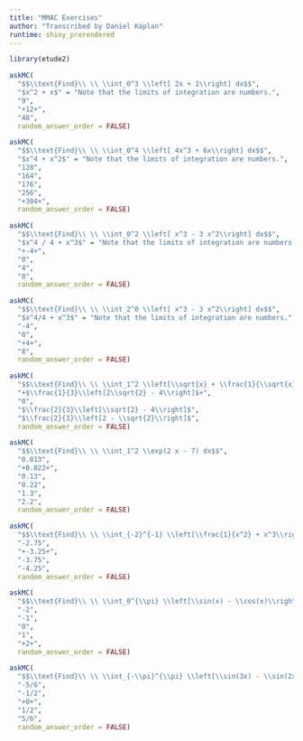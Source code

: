 ```yaml
---
title: "MMAC Exercises"
author: "Transcribed by Daniel Kaplan"
runtime: shiny_prerendered
---
```


```r
library(etude2)
```



```r
askMC(
  "$$\\text{Find}\\ \\ \\int_0^3 \\left[ 2x + 1\\right] dx$$",
  "$x^2 + x$" = "Note that the limits of integration are numbers.",
  "9",
  "+12+",
  "48",
  random_answer_order = FALSE)
```

```r
askMC(
  "$$\\text{Find}\\ \\ \\int_0^4 \\left[ 4x^3 + 6x\\right] dx$$",
  "$x^4 + x^2$" = "Note that the limits of integration are numbers.",
  "128",
  "164",
  "176",
  "256",
  "+304+",
  random_answer_order = FALSE)
```

```r
askMC(
  "$$\\text{Find}\\ \\ \\int_0^2 \\left[ x^3 - 3 x^2\\right] dx$$",
  "$x^4 / 4 + x^3$" = "Note that the limits of integration are numbers.",
  "+-4+",
  "0",
  "4",
  "8",
  random_answer_order = FALSE)
```

```r
askMC(
  "$$\\text{Find}\\ \\ \\int_2^0 \\left[ x^3 - 3 x^2\\right] dx$$",
  "$x^4/4 + x^3$" = "Note that the limits of integration are numbers.",
  "-4",
  "0",
  "+4+",
  "8",
  random_answer_order = FALSE)
```

```r
askMC(
  "$$\\text{Find}\\ \\ \\int_1^2 \\left[\\sqrt{x} + \\frac{1}{\\sqrt{x}}\\right] dx$$",
  "+$\\frac{1}{3}\\left[2\\sqrt{2} - 4\\right]$+",
  "0",
  "$\\frac{2}{3}\\left[\\sqrt{2} - 4\\right]$",
  "$\\frac{2}{3}\\left[2 - \\sqrt{2}\\right]$",
  random_answer_order = FALSE)
```

```r
askMC(
  "$$\\text{Find}\\ \\ \\int_1^2 \\exp(2 x - 7) dx$$",
  "0.013",
  "+0.022+",
  "0.13",
  "0.22",
  "1.3",
  "2.2",
  random_answer_order = FALSE)
```

```r
askMC(
  "$$\\text{Find}\\ \\ \\int_{-2}^{-1} \\left[\\frac{1}{x^2} + x^3\\right] dx$$",
  "-2.75",
  "+-3.25+",
  "-3.75",
  "-4.25",
  random_answer_order = FALSE)
```

```r
askMC(
  "$$\\text{Find}\\ \\ \\int_0^{\\pi} \\left[\\sin(x) - \\cos(x)\\right] dx$$",
  "-2",
  "-1",
  "0",
  "1",
  "+2+",
  random_answer_order = FALSE)
```

```r
askMC(
  "$$\\text{Find}\\ \\ \\int_{-\\pi}^{\\pi} \\left[\\sin(3x) - \\sin(2x)\\right] dx$$",
  "-5/6",
  "-1/2",
  "+0+",
  "1/2",
  "5/6",
  random_answer_order = FALSE)
```
